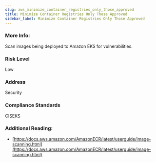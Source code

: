 ```yaml
---
slug: aws_minimize_container_registries_only_those_approved
title: Minimize Container Registries Only Those Approved
sidebar_label: Minimize Container Registries Only Those Approved
---
```


### More Info:

Scan images being deployed to Amazon EKS for vulnerabilities.

### Risk Level

Low

### Address

Security

### Compliance Standards

CISEKS


### Additional Reading:

- [https://docs.aws.amazon.com/AmazonECR/latest/userguide/image-scanning.html](https://docs.aws.amazon.com/AmazonECR/latest/userguide/image-scanning.html) 

